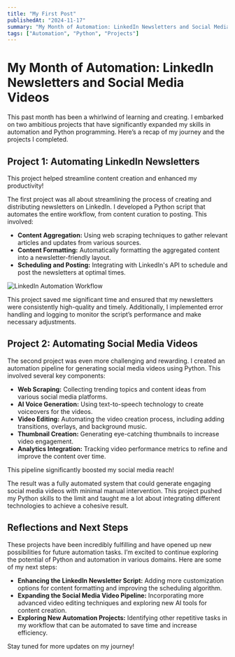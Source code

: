 ```yaml
---
title: "My First Post"
publishedAt: "2024-11-17"
summary: "My Month of Automation: LinkedIn Newsletters and Social Media Videos"
tags: ["Automation", "Python", "Projects"]
---
```



# My Month of Automation: LinkedIn Newsletters and Social Media Videos

This past month has been a whirlwind of learning and creating. I embarked on two ambitious projects that have significantly expanded my skills in automation and Python programming. Here’s a recap of my journey and the projects I completed.

## Project 1: Automating LinkedIn Newsletters

<Callout type="info">
This project helped streamline content creation and enhanced my productivity!
</Callout>

The first project was all about streamlining the process of creating and distributing newsletters on LinkedIn. I developed a Python script that automates the entire workflow, from content curation to posting. This involved:

- **Content Aggregation:** Using web scraping techniques to gather relevant articles and updates from various sources.
- **Content Formatting:** Automatically formatting the aggregated content into a newsletter-friendly layout.
- **Scheduling and Posting:** Integrating with LinkedIn's API to schedule and post the newsletters at optimal times.

<Image
  src="/public/link.png"
  alt="LinkedIn Automation Workflow"
  width={800}
  height={400}
  className="rounded-lg my-6"
/>

This project saved me significant time and ensured that my newsletters were consistently high-quality and timely. Additionally, I implemented error handling and logging to monitor the script’s performance and make necessary adjustments.

## Project 2: Automating Social Media Videos

The second project was even more challenging and rewarding. I created an automation pipeline for generating social media videos using Python. This involved several key components:

- **Web Scraping:** Collecting trending topics and content ideas from various social media platforms.
- **AI Voice Generation:** Using text-to-speech technology to create voiceovers for the videos.
- **Video Editing:** Automating the video creation process, including adding transitions, overlays, and background music.
- **Thumbnail Creation:** Generating eye-catching thumbnails to increase video engagement.
- **Analytics Integration:** Tracking video performance metrics to refine and improve the content over time.

<Callout type="success">
This pipeline significantly boosted my social media reach!
</Callout>

The result was a fully automated system that could generate engaging social media videos with minimal manual intervention. This project pushed my Python skills to the limit and taught me a lot about integrating different technologies to achieve a cohesive result.

## Reflections and Next Steps

These projects have been incredibly fulfilling and have opened up new possibilities for future automation tasks. I’m excited to continue exploring the potential of Python and automation in various domains. Here are some of my next steps:

- **Enhancing the LinkedIn Newsletter Script:** Adding more customization options for content formatting and improving the scheduling algorithm.
- **Expanding the Social Media Video Pipeline:** Incorporating more advanced video editing techniques and exploring new AI tools for content creation.
- **Exploring New Automation Projects:** Identifying other repetitive tasks in my workflow that can be automated to save time and increase efficiency.

Stay tuned for more updates on my journey!
